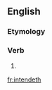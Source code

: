 ==English==

===Etymology===
{{suffix|intend|eth|lang=en}}

===Verb===
{{en-verb form}}

# {{en-archaic third-person singular of|intend}}

[[fr:intendeth]]